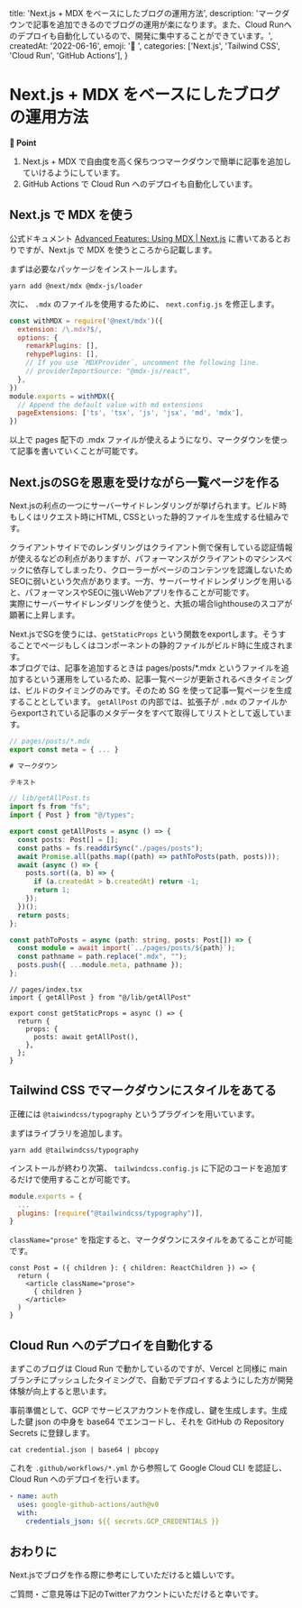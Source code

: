 
  title: 'Next.js + MDX をベースにしたブログの運用方法',
  description: 'マークダウンで記事を追加できるのでブログの運用が楽になります。また、Cloud Runへのデプロイも自動化しているので、開発に集中することができています。',
  createdAt: '2022-06-16',
  emoji: '🚧 ',
  categories: ['Next.js', 'Tailwind CSS', 'Cloud Run', 'GitHub Actions'],
}

# Next.js + MDX をベースにしたブログの運用方法

**📍 Point**
1. Next.js + MDX で自由度を高く保ちつつマークダウンで簡単に記事を追加していけるようにしています。
2. GitHub Actions で Cloud Run へのデプロイも自動化しています。

## Next.js で MDX を使う

公式ドキュメント [Advanced Features: Using MDX | Next.js](https://nextjs.org/docs/advanced-features/using-mdx) に書いてあるとおりですが、Next.js で MDX を使うところから記載します。

まずは必要なパッケージをインストールします。

```
yarn add @next/mdx @mdx-js/loader
```

次に、 `.mdx` のファイルを使用するために、 `next.config.js` を修正します。

```js
const withMDX = require('@next/mdx')({
  extension: /\.mdx?$/,
  options: {
    remarkPlugins: [],
    rehypePlugins: [],
    // If you use `MDXProvider`, uncomment the following line.
    // providerImportSource: "@mdx-js/react",
  },
})
module.exports = withMDX({
  // Append the default value with md extensions
  pageExtensions: ['ts', 'tsx', 'js', 'jsx', 'md', 'mdx'],
})
```

以上で pages 配下の .mdx ファイルが使えるようになり、マークダウンを使って記事を書いていくことが可能です。

## Next.jsのSGを恩恵を受けながら一覧ページを作る

Next.jsの利点の一つにサーバーサイドレンダリングが挙げられます。ビルド時もしくはリクエスト時にHTML, CSSといった静的ファイルを生成する仕組みです。

クライアントサイドでのレンダリングはクライアント側で保有している認証情報が使えるなどの利点がありますが、パフォーマンスがクライアントのマシンスペックに依存してしまったり、クローラーがページのコンテンツを認識しないためSEOに弱いという欠点があります。一方、サーバーサイドレンダリングを用いると、パフォーマンスやSEOに強いWebアプリを作ることが可能です。  
実際にサーバーサイドレンダリングを使うと、大抵の場合lighthouseのスコアが顕著に上昇します。

Next.jsでSGを使うには、`getStaticProps` という関数をexportします。そうすることでページもしくはコンポーネントの静的ファイルがビルド時に生成されます。  
本ブログでは、記事を追加するときは pages/posts/*.mdx というファイルを追加するという運用をしているため、記事一覧ページが更新されるべきタイミングは、ビルドのタイミングのみです。そのため SG を使って記事一覧ページを生成することとしています。
`getAllPost` の内部では、拡張子が `.mdx` のファイルからexportされている記事のメタデータをすべて取得してリストとして返しています。

```js
// pages/posts/*.mdx
export const meta = { ... }

# マークダウン

テキスト
```

```ts
// lib/getAllPost.ts
import fs from "fs";
import { Post } from "@/types";

export const getAllPosts = async () => {
  const posts: Post[] = [];
  const paths = fs.readdirSync("./pages/posts");
  await Promise.all(paths.map((path) => pathToPosts(path, posts)));
  await (async () => {
    posts.sort((a, b) => {
      if (a.createdAt > b.createdAt) return -1;
      return 1;
    });
  })();
  return posts;
};

const pathToPosts = async (path: string, posts: Post[]) => {
  const module = await import(`../pages/posts/${path}`);
  const pathname = path.replace(".mdx", "");
  posts.push({ ...module.meta, pathname });
};

```


```tsx
// pages/index.tsx
import { getAllPost } from "@/lib/getAllPost"

export const getStaticProps = async () => {
  return {
    props: {
      posts: await getAllPost(),
    },
  };
}
```

## Tailwind CSS でマークダウンにスタイルをあてる

正確には `@taiwindcss/typography` というプラグインを用いています。

まずはライブラリを追加します。

```
yarn add @tailwindcss/typography
```

インストールが終わり次第、 `tailwindcss.config.js` に下記のコードを追加するだけで使用することが可能です。

```js
module.exports = {
  ...
  plugins: [require("@tailwindcss/typography")],
}
```

`className="prose"` を指定すると、マークダウンにスタイルをあてることが可能です。

```tsx
const Post = ({ children }: { children: ReactChildren }) => {
  return (
    <article className="prose">
      { children }
    </article>
  )
}
```

## Cloud Run へのデプロイを自動化する

まずこのブログは Cloud Run で動かしているのですが、Vercel と同様に main ブランチにプッシュしたタイミングで、自動でデプロイするようにした方が開発体験が向上すると思います。

事前準備として、GCP でサービスアカウントを作成し、鍵を生成します。生成した鍵 json の中身を base64 でエンコードし、それを GitHub の Repository Secrets に登録します。

```
cat credential.json | base64 | pbcopy
```

これを `.github/workflows/*.yml` から参照して Google Cloud CLI を認証し、Cloud Run へのデプロイを行います。

```yaml
- name: auth
  uses: google-github-actions/auth@v0
  with:
    credentials_json: ${{ secrets.GCP_CREDENTIALS }}
```

## おわりに

Next.jsでブログを作る際に参考にしていただけると嬉しいです。

ご質問・ご意見等は下記のTwitterアカウントにいただけると幸いです。

<TwitterButton />

